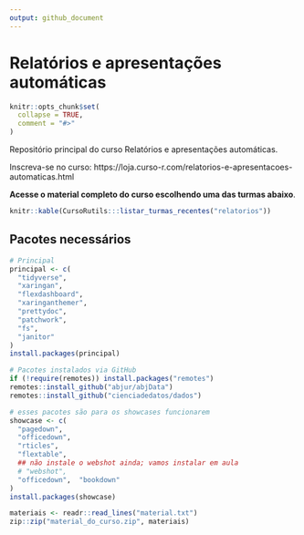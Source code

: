 ```yaml
---
output: github_document
---
```


# Relatórios e apresentações automáticas

<!-- README.md is generated from README.Rmd. Please edit that file -->

```r
knitr::opts_chunk$set(
  collapse = TRUE,
  comment = "#>"
)
```

Repositório principal do curso Relatórios e apresentações automáticas.

Inscreva-se no curso: https://loja.curso-r.com/relatorios-e-apresentacoes-automaticas.html

**Acesse o material completo do curso escolhendo uma das turmas abaixo**.

```r
knitr::kable(CursoRutils:::listar_turmas_recentes("relatorios")) 
```


<!-- **Trabalho de conclusão**: fazer o #tidytuesday da semana ou um à sua escolha. Fazer não só a visualização, mas uma apresentação ou relatório -->

## Pacotes necessários


```r
# Principal
principal <- c(
  "tidyverse",
  "xaringan",
  "flexdashboard",
  "xaringanthemer",
  "prettydoc",
  "patchwork",
  "fs",
  "janitor"
)
install.packages(principal)

# Pacotes instalados via GitHub
if (!require(remotes)) install.packages("remotes")
remotes::install_github("abjur/abjData")
remotes::install_github("cienciadedatos/dados")

# esses pacotes são para os showcases funcionarem
showcase <- c(
  "pagedown",
  "officedown",
  "rticles",
  "flextable",
  ## não instale o webshot ainda; vamos instalar em aula
  # "webshot",
  "officedown",  "bookdown"
)
install.packages(showcase)
```


```r
materiais <- readr::read_lines("material.txt")
zip::zip("material_do_curso.zip", materiais)
```

